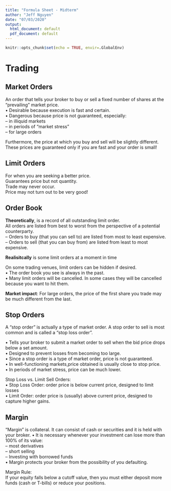```yaml
---
title: "Formula Sheet - Midterm"
author: "Jeff Nguyen"
date: "07/03/2020"
output:
  html_document: default
  pdf_document: default
---
```


```r
knitr::opts_chunk$set(echo = TRUE, envir=.GlobalEnv)
```

# Trading  

## Market Orders  

An order that tells your broker to buy or sell a fixed number of shares at the “prevailing” market price.  
• Desirable because execution is fast and certain.  
• Dangerous because price is not guaranteed, especially:  
– in illiquid markets  
– in periods of “market stress”  
– for large orders  
  
Furthermore, the price at which you buy and sell will be slightly different. These prices are guaranteed only if you are fast and your order is small!  

## Limit Orders  

For when you are seeking a better price.  
Guarantees price but not quantity.  
Trade may never occur.  
Price may not turn out to be very good!  

## Order Book  

**Theoretically**, is a record of all outstanding limit order.  
All orders are listed from best to worst from the perspective of a potential counterparty.  
– Orders to buy (that you can sell to) are listed from most to least expensive.  
– Orders to sell (that you can buy from) are listed from least to most expensive.  

**Realisitcally** is some limit orders at a moment in time

On some trading venues, limit orders can be hidden if desired.  
• The order book you see is always in the past.  
• Many limit orders will be cancelled. In some cases they will be cancelled because you want to hit them.  

**Market impact**: For large orders, the price of the first share you trade may be much different from the last.  

## Stop Orders  

A “stop order” is actually a type of market order. A stop order to sell is most common and is called a “stop loss order”.  

• Tells your broker to submit a market order to sell when the bid price 
drops below a set amount.  
• Designed to prevent losses from becoming too large.  
• Since a stop order is a type of market order, price is not guaranteed.  
• In well-functioning markets,price obtained is usually close to stop price.  
• In periods of market stress, price can be much lower.  

Stop Loss vs. Limit Sell Orders:  
• Stop Loss Order: order price is below current price, designed to limit losses  
• Limit Order: order price is (usually) above current price, designed to capture higher gains.  

## Margin  

“Margin” is collateral. It can consist of cash or securities and it is held with your broker.
• It is necessary whenever your investment can lose more than 100% of its value:  
– most derivatives  
– short selling  
– Investing with borrowed funds  
• Margin protects your broker from the possibility of you defaulting.  

Margin Rule:  
If your equity falls below a cutoff value, then you must either deposit more funds (cash or T-bills) or reduce your positions.  

